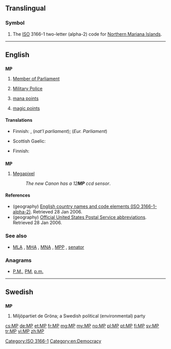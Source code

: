 {{also|mp|Mp|.mp}}
==Translingual==

===Symbol===
{{head|mul|symbol}}

# The [[ISO]] 3166-1 two-letter (alpha-2) code for [[Northern Mariana Islands]].

[[Category:ISO 3166-1]]

----

==English==
{{wikipedia}}

==={{initialism}}===
'''MP'''

# [[Member of Parliament]]
# {{military}} [[military police|Military Police]]
# {{gaming}} [[mana points]]
# {{gaming}} [[magic points]]

====Translations====
{{trans-top|Member of Parliament}}
* Finnish: {{t-|fi|kansaned.}}, {{t-|fi|kans.ed.}} (''nat'l parliament''); {{t+|fi|MEP}} (''Eur. Parliament'')
{{trans-mid}}
* Scottish Gaelic: {{t-|gd|BP}}
{{trans-bottom}}

{{trans-top|Military Police}}
* Finnish: {{t-|fi|SP}}
{{trans-mid}}
{{trans-bottom}}

==={{abbreviation}}===
'''MP'''

# [[megapixel|Megapixel]]
#: ''The new Canon has a 12'''MP''' ccd sensor''.

====References====
* (geography) [http://www.iso.ch/iso/en/prods-services/iso3166ma/02iso-3166-code-lists/list-en1.html English country names and code elements (ISO 3166-1-alpha-2)]. Retrieved 28 Jan 2006.
* (geography) [http://www.usps.com/ncsc/lookups/abbreviations.html Official United States Postal Service abbreviations]. Retrieved 28 Jan 2006.

===See also===
* {{sense|parliament}} [[MLA]] , [[MHA]] , [[MNA]] , [[MPP]] , [[senator]]

===Anagrams===
* [[P.M.#English|P.M.]], [[PM#English|PM]], [[p.m.#English|p.m.]]

[[Category:en:Democracy]]

----

==Swedish==

==={{initialism|sv}}===
'''MP'''

# Miljöpartiet de Gröna; a Swedish political (environmental) party

[[cs:MP]]
[[de:MP]]
[[et:MP]]
[[fr:MP]]
[[mg:MP]]
[[my:MP]]
[[no:MP]]
[[pl:MP]]
[[pt:MP]]
[[fi:MP]]
[[sv:MP]]
[[tr:MP]]
[[vi:MP]]
[[zh:MP]]